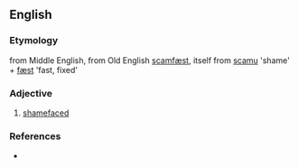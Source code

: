 ==English==
===Etymology===
from Middle English, from Old English [[scamfæst]], itself from [[scamu]] 'shame' + [[fæst]] 'fast, fixed'

===Adjective===
{{en-adj}}
# [[shamefaced]] 

===References===
* {{Websters}}